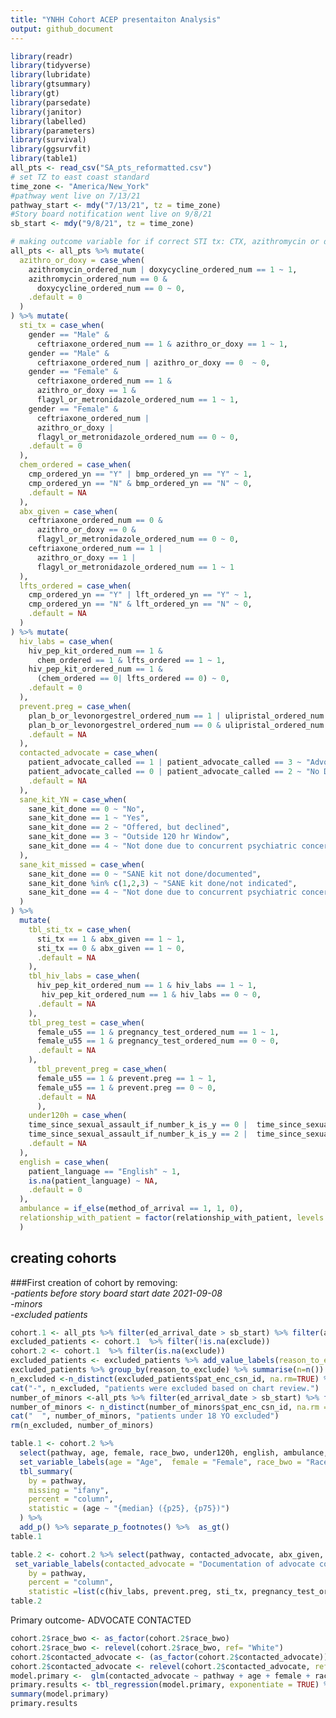 ```yaml
---
title: "YNHH Cohort ACEP presentaiton Analysis"
output: github_document
---
```


```r
library(readr)
library(tidyverse)
library(lubridate)
library(gtsummary)
library(gt)
library(parsedate)
library(janitor)
library(labelled)
library(parameters)
library(survival)
library(ggsurvfit)
library(table1)
all_pts <- read_csv("SA_pts_reformatted.csv")
# set TZ to east coast standard
time_zone <- "America/New_York"
#pathway went live on 7/13/21
pathway_start <- mdy("7/13/21", tz = time_zone)
#Story board notification went live on 9/8/21
sb_start <- mdy("9/8/21", tz = time_zone)
```

```r
# making outcome variable for if correct STI tx: CTX, azithromycin or doxy (and flagyl if female) are ordered 
all_pts <- all_pts %>% mutate(
  azithro_or_doxy = case_when(
    azithromycin_ordered_num | doxycycline_ordered_num == 1 ~ 1,
    azithromycin_ordered_num == 0 &
      doxycycline_ordered_num == 0 ~ 0,
    .default = 0
  )
) %>% mutate(
  sti_tx = case_when(
    gender == "Male" &
      ceftriaxone_ordered_num == 1 & azithro_or_doxy == 1 ~ 1,
    gender == "Male" &
      ceftriaxone_ordered_num | azithro_or_doxy == 0  ~ 0,
    gender == "Female" &
      ceftriaxone_ordered_num == 1 &
      azithro_or_doxy == 1 &
      flagyl_or_metronidazole_ordered_num == 1 ~ 1,
    gender == "Female" &
      ceftriaxone_ordered_num |
      azithro_or_doxy |
      flagyl_or_metronidazole_ordered_num == 0 ~ 0,
    .default = 0
  ),
  chem_ordered = case_when(
    cmp_ordered_yn == "Y" | bmp_ordered_yn == "Y" ~ 1,
    cmp_ordered_yn == "N" & bmp_ordered_yn == "N" ~ 0,
    .default = NA
  ),
  abx_given = case_when(
    ceftriaxone_ordered_num == 0 &
      azithro_or_doxy == 0 &
      flagyl_or_metronidazole_ordered_num == 0 ~ 0,
    ceftriaxone_ordered_num == 1 |
      azithro_or_doxy == 1 |
      flagyl_or_metronidazole_ordered_num == 1 ~ 1
  ),
  lfts_ordered = case_when(
    cmp_ordered_yn == "Y" | lft_ordered_yn == "Y" ~ 1,
    cmp_ordered_yn == "N" & lft_ordered_yn == "N" ~ 0,
    .default = NA
  )
) %>% mutate(
  hiv_labs = case_when(
    hiv_pep_kit_ordered_num == 1 &
      chem_ordered == 1 & lfts_ordered == 1 ~ 1,
    hiv_pep_kit_ordered_num == 1 &
      (chem_ordered == 0| lfts_ordered == 0) ~ 0,
    .default = 0
  ),
  prevent.preg = case_when(
    plan_b_or_levonorgestrel_ordered_num == 1 | ulipristal_ordered_num == 1 ~ 1,
    plan_b_or_levonorgestrel_ordered_num == 0 & ulipristal_ordered_num == 0 ~ 0,
    .default = NA
  ),
  contacted_advocate = case_when(
    patient_advocate_called == 1 | patient_advocate_called == 3 ~ "Advocate Contacted",
    patient_advocate_called == 0 | patient_advocate_called == 2 ~ "No Documentation of Pt Advocate",
    .default = NA
  ),
  sane_kit_YN = case_when(
    sane_kit_done == 0 ~ "No",
    sane_kit_done == 1 ~ "Yes",
    sane_kit_done == 2 ~ "Offered, but declined",
    sane_kit_done == 3 ~ "Outside 120 hr Window",
    sane_kit_done == 4 ~ "Not done due to concurrent psychiatric concerns"
  ),
  sane_kit_missed = case_when(
    sane_kit_done == 0 ~ "SANE kit not done/documented",
    sane_kit_done %in% c(1,2,3) ~ "SANE kit done/not indicated",
    sane_kit_done == 4 ~ "Not done due to concurrent psychiatric concerns"
  )
) %>% 
  mutate(
    tbl_sti_tx = case_when(
      sti_tx == 1 & abx_given == 1 ~ 1,
      sti_tx == 0 & abx_given == 1 ~ 0,
      .default = NA
    ),
    tbl_hiv_labs = case_when(
      hiv_pep_kit_ordered_num == 1 & hiv_labs == 1 ~ 1,
       hiv_pep_kit_ordered_num == 1 & hiv_labs == 0 ~ 0,
      .default = NA
    ),
    tbl_preg_test = case_when(
      female_u55 == 1 & pregnancy_test_ordered_num == 1 ~ 1,
      female_u55 == 1 & pregnancy_test_ordered_num == 0 ~ 0,
      .default = NA
    ),
      tbl_prevent_preg = case_when(
      female_u55 == 1 & prevent.preg == 1 ~ 1,
      female_u55 == 1 & prevent.preg == 0 ~ 0,
      .default = NA
      ),
    under120h = case_when(
    time_since_sexual_assault_if_number_k_is_y == 0 |  time_since_sexual_assault_if_number_k_is_y == 1 ~ TRUE,
    time_since_sexual_assault_if_number_k_is_y == 2 |  time_since_sexual_assault_if_number_k_is_y == 3 ~ FALSE,
    .default = NA
  ),
  english = case_when(
    patient_language == "English" ~ 1,
    is.na(patient_language) ~ NA,
    .default = 0
  ),
  ambulance = if_else(method_of_arrival == 1, 1, 0),
  relationship_with_patient = factor(relationship_with_patient, levels = c(0,1,2,3,4,NA), labels = c("Unknown","Aqauintance", "Family member", "Stranger", "Intimate Partner", NA), exclude = NULL, ordered = FALSE )
  )
```

## creating cohorts

###First creation of cohort by removing:  
_-patients before story board start date 2021-09-08_  
_-minors_   
_-excluded patients_
```r
cohort.1 <- all_pts %>% filter(ed_arrival_date > sb_start) %>% filter(age > 17)
excluded_patients <- cohort.1  %>% filter(!is.na(exclude))
cohort.2 <- cohort.1  %>% filter(is.na(exclude))
excluded_patients <- excluded_patients %>% add_value_labels(reason_to_exclude = c( "Seen earlier" = 1 , "Patient reports not being assaulted" = 2, "Psych" = 3, "not excluded" = 4, "Eloped" = 5)) %>% to_factor()
excluded_patients %>% group_by(reason_to_exclude) %>% summarise(n=n())
n_excluded <-n_distinct(excluded_patients$pat_enc_csn_id, na.rm=TRUE) %>% as.character()
cat("-", n_excluded, "patients were excluded based on chart review.")
number_of_minors <-all_pts %>% filter(ed_arrival_date > sb_start) %>% filter(age < 18)
number_of_minors <- n_distinct(number_of_minors$pat_enc_csn_id, na.rm = TRUE) %>% as.character()
cat("  ", number_of_minors, "patients under 18 YO excluded")
rm(n_excluded, number_of_minors)
```


```r
table.1 <- cohort.2 %>% 
  select(pathway, age, female, race_bwo, under120h, english, ambulance, insurance, relationship_with_patient) %>% 
  set_variable_labels(age = "Age",  female = "Female", race_bwo = "Race", under120h = "Presented within 120 of assault", ambulance = "Arrived by EMS", english = "English speaking", insurance = "Insurance", relationship_with_patient = "Relation of assailant to patient") %>% 
  tbl_summary(
    by = pathway,
    missing = "ifany", 
    percent = "column",
    statistic = (age ~ "{median} ({p25}, {p75})")
  ) %>% 
  add_p() %>% separate_p_footnotes() %>%  as_gt() 
table.1

```
```r
table.2 <- cohort.2 %>% select(pathway, contacted_advocate, abx_given, sti_tx, hiv_pep_kit_ordered_num, hiv_labs, female_u55, pregnancy_test_ordered_num, prevent.preg, sane_kit_YN, sane_kit_missed, follow_up_at_discharge) %>% 
 set_variable_labels(contacted_advocate = "Documentation of advocate contacted", sti_tx ="Recieved CDC reccomended STI prophalaxis" , abx_given = "Received any antibiotics", hiv_pep_kit_ordered_num = "HIV PEP ordered", hiv_labs = "Had indicated labs drawn if given HIV PEP", female_u55 = "Female under 55", pregnancy_test_ordered_num = "Pregnancy test ordered", prevent.preg = "Pregnancy prophalaxis ordered", sane_kit_YN = "SANE kit done", sane_kit_missed = "Under 120 hours and SANE kit not done", follow_up_at_discharge = "Has after discharge follow up") %>% tbl_summary(
    by = pathway,
    percent = "column",
    statistic =list(c(hiv_labs, prevent.preg, sti_tx, pregnancy_test_ordered_num) ~ "{n}" ) ) %>% as_gt()
table.2
```
Primary outcome- ADVOCATE CONTACTED
```r
cohort.2$race_bwo <- as_factor(cohort.2$race_bwo)
cohort.2$race_bwo <- relevel(cohort.2$race_bwo, ref= "White")
cohort.2$contacted_advocate <- (as_factor(cohort.2$contacted_advocate))
cohort.2$contacted_advocate <- relevel(cohort.2$contacted_advocate, ref= "No Documentation of Pt Advocate")
model.primary <-  glm(contacted_advocate ~ pathway + age + female + race_bwo + insurance + english,  family = "binomial", data = cohort.2)
primary.results <- tbl_regression(model.primary, exponentiate = TRUE) %>% add_global_p() %>% as_gt() %>% tab_header( "Odds of documentation of offering call to PT advocate") 
summary(model.primary)
primary.results
```

